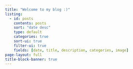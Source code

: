 ```yaml
---
title: "Welcome to my blog :)"
listing:
  - id: posts
    contents: posts
    sort: "date desc"
    type: default
    categories: true
    sort-ui: true
    filter-ui: true
    fields: [date, title, description, categories, image]
page-layout: full
title-block-banner: true
---
```


:::{#posts}
:::